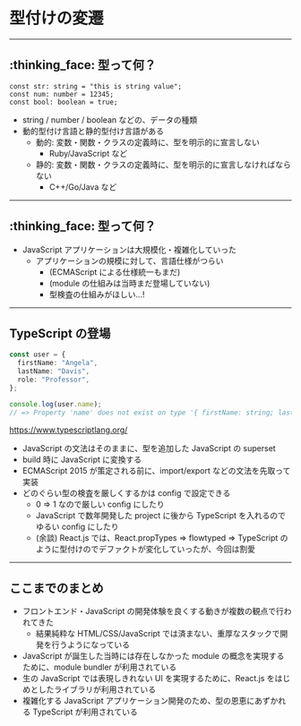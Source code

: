 # 型付けの変遷

---

## :thinking_face: 型って何？

<!-- block-start: grid -->
<!-- block-start: column -->

```tsx
const str: string = "this is string value";
const num: number = 12345;
const bool: boolean = true;
```

<!-- block-end -->
<!-- block-start: column, left -->

- string / number / boolean などの、データの種類
- 動的型付け言語と静的型付け言語がある
  - 動的: 変数・関数・クラスの定義時に、型を明示的に宣言しない
    - Ruby/JavaScript など
  - 静的: 変数・関数・クラスの定義時に、型を明示的に宣言しなければならない
    - C++/Go/Java など

<!-- block-end -->
<!-- block-end -->

---

## :thinking_face: 型って何？

- JavaScript アプリケーションは大規模化・複雑化していった
  - アプリケーションの規模に対して、言語仕様がつらい
    - (ECMAScript による仕様統一もまだ)
    - (module の仕組みは当時まだ登場していない)
    - 型検査の仕組みがほしい...!

---

## TypeScript の登場

<!-- block-start: grid -->
<!-- block-start: column -->

```ts
const user = {
  firstName: "Angela",
  lastName: "Davis",
  role: "Professor",
};

console.log(user.name);
// => Property 'name' does not exist on type '{ firstName: string; lastName: string; role: string; }'.
```

https://www.typescriptlang.org/

<!-- block-end -->
<!-- block-start: column, left -->

- JavaScript の文法はそのままに、型を追加した JavaScript の superset
- build 時に JavaScript に変換する
- ECMAScript 2015 が策定される前に、import/export などの文法を先取って実装
- どのぐらい型の検査を厳しくするかは config で設定できる
  - 0 ⇒ 1 なので厳しい config にしたり
  - JavaScript で数年開発した project に後から TypeScript を入れるのでゆるい config にしたり
  - (余談) React.js では、React.propTypes ⇒ flowtyped ⇒ TypeScript のように型付けのでデファクトが変化していったが、今回は割愛

<!-- block-end -->
<!-- block-end -->

---

## ここまでのまとめ

- フロントエンド・JavaScript の開発体験を良くする動きが複数の観点で行われてきた
  - 結果純粋な HTML/CSS/JavaScript では済まない、重厚なスタックで開発を行うようになっている
- JavaScript が誕生した当時には存在しなかった module の概念を実現するために、module bundler が利用されている
- 生の JavaScript では表現しきれない UI を実現するために、React.js をはじめとしたライブラリが利用されている
- 複雑化する JavaScript アプリケーション開発のため、型の恩恵にあずかれる TypeScript が利用されている
